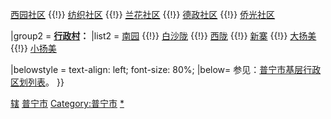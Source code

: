 {{Navbox
|name = 流沙北街道行政区划
|title = '''[[流沙北街道]]行政区划'''
|above = '''街道办驻地'''：赤华北路轻纺联运大楼内（纺织社区）
|state = {{{state<includeonly>|collapsed</includeonly>}}}

|group1 = '''[[社区]]：'''
|list1 = [[广达社区]] {{!}} [[西园社区]] {{!}} [[纺织社区]] {{!}} [[兰花社区]] {{!}} [[德政社区]] {{!}} [[侨光社区]]  

|group2 = '''[[行政村]]：'''
|list2 = [[南园]] {{!}} [[白沙陇]] {{!}} [[西陇]] {{!}} [[新寨]] {{!}} [[大扬美]] {{!}} [[小扬美]] 

|belowstyle = text-align: left; font-size: 80%;
|below= 参见：[[普宁市基层行政区划列表]]。
}}<noinclude> 
[[Category:普宁模板|辖]]
[[Category:广东省乡级行政区划模板|普宁市]]
[[Category:普宁市]]
[[Category:普宁市行政区划|*]]
</noinclude>